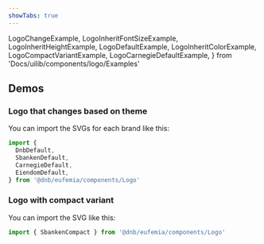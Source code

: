 ```yaml
---
showTabs: true
---
```


  LogoChangeExample,
  LogoInheritFontSizeExample,
  LogoInheritHeightExample,
  LogoDefaultExample,
  LogoInheritColorExample,
  LogoCompactVariantExample,
  LogoCarnegieDefaultExample,
} from 'Docs/uilib/components/logo/Examples'

## Demos

### Logo that changes based on theme

You can import the SVGs for each brand like this:

```jsx
import {
  DnbDefault,
  SbankenDefault,
  CarnegieDefault,
  EiendomDefault,
} from '@dnb/eufemia/components/Logo'
```

<LogoChangeExample />

<VisibilityByTheme hidden="carnegie">

### Logo with dynamic height

The height will be set based on the inherited `font-size`.

<LogoInheritFontSizeExample />

### Logo with dynamic height

The height will be set based on the parent, inherited `height`.

<LogoInheritHeightExample />

### Logo with fixed height

<LogoDefaultExample />

### Logo and inherit color

The color will be set based on the parent, inherited `color` by using `currentColor`.

<LogoInheritColorExample />

</VisibilityByTheme>

<VisibilityByTheme visible="sbanken">

### Logo with compact variant

You can import the SVG like this:

```jsx
import { SbankenCompact } from '@dnb/eufemia/components/Logo'
```

<LogoCompactVariantExample />

</VisibilityByTheme>

<VisibilityByTheme visible="carnegie">
  <LogoCarnegieDefaultExample />
</VisibilityByTheme>
